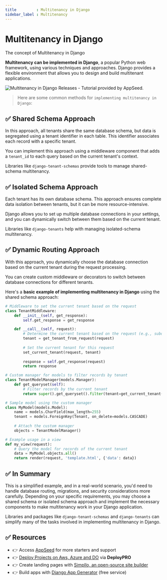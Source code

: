 ```yaml
---
title         : Multitenancy in Django
sidebar_label : Multitenancy
---
```


# Multitenancy in Django

<SubHeading>The concept of Multitenancy in Django</SubHeading>

**Multitenancy can be implemented in Django**, a popular Python web framework, using various techniques and approaches. 
Django provides a flexible environment that allows you to design and build multitenant applications. 

![Multitenancy in Django Releases - Tutorial provided by AppSeed.](https://user-images.githubusercontent.com/51070104/268675023-54ea4ace-a8ad-442b-9b43-2ba12a6403ba.jpg)

> Here are some common methods for `implementing multitenancy in Django`:

## ✅ **Shared Schema Approach**

In this approach, all tenants share the same database schema, but data is segregated using a tenant identifier in each table. This identifier associates each record with a specific tenant.

You can implement this approach using a middleware component that adds a `tenant_id` to each query based on the current tenant's context.

Libraries like `django-tenant-schemas` provide tools to manage shared-schema multitenancy.

## ✅ **Isolated Schema Approach**

Each tenant has its own database schema. This approach ensures complete data isolation between tenants, but it can be more resource-intensive.

Django allows you to set up multiple database connections in your settings, and you can dynamically switch between them based on the current tenant.

Libraries like `django-tenants` help with managing isolated-schema multitenancy.

## ✅ **Dynamic Routing Approach**

With this approach, you dynamically choose the database connection based on the current tenant during the request processing.

You can create custom middleware or decorators to switch between database connections for different tenants.

Here's a **basic example of implementing multitenancy in Django** using the shared schema approach:

```python
# Middleware to set the current tenant based on the request
class TenantMiddleware:
    def __init__(self, get_response):
        self.get_response = get_response

    def __call__(self, request):
        # Determine the current tenant based on the request (e.g., subdomain, header, etc.)
        tenant = get_tenant_from_request(request)
        
        # Set the current tenant for this request
        set_current_tenant(request, tenant)
        
        response = self.get_response(request)
        return response

# Custom manager for models to filter records by tenant
class TenantModelManager(models.Manager):
    def get_queryset(self):
        # Filter records by the current tenant
        return super().get_queryset().filter(tenant=get_current_tenant())

# Sample model using the custom manager
class MyModel(models.Model):
    name = models.CharField(max_length=255)
    tenant = models.ForeignKey(Tenant, on_delete=models.CASCADE)
    
    # Attach the custom manager
    objects = TenantModelManager()

# Example usage in a view
def my_view(request):
    # Query the model for records of the current tenant
    data = MyModel.objects.all()
    return render(request, 'template.html', {'data': data})
```

## ✅ In Summary

This is a simplified example, and in a real-world scenario, you'd need to handle database routing, migrations, and security considerations more carefully. 
Depending on your specific requirements, you may choose a shared schema or isolated schema approach and implement the necessary components to make multitenancy work in your Django application. 

Libraries and packages like `django-tenant-schemas` and `django-tenants` can simplify many of the tasks involved in implementing multitenancy in Django.

## ✅ Resources

- 👉 Access [AppSeed](https://appseed.us/) for more starters and support 
- 👉 [Deploy Projects on Aws, Azure and DO](https://www.docs.deploypro.dev/) via **DeployPRO**
- 👉 Create landing pages with [Simpllo, an open-source site builder](https://www.simpllo.com/)
- 👉 Build apps with [Django App Generator](https://app-generator.dev/django/) (free service)
